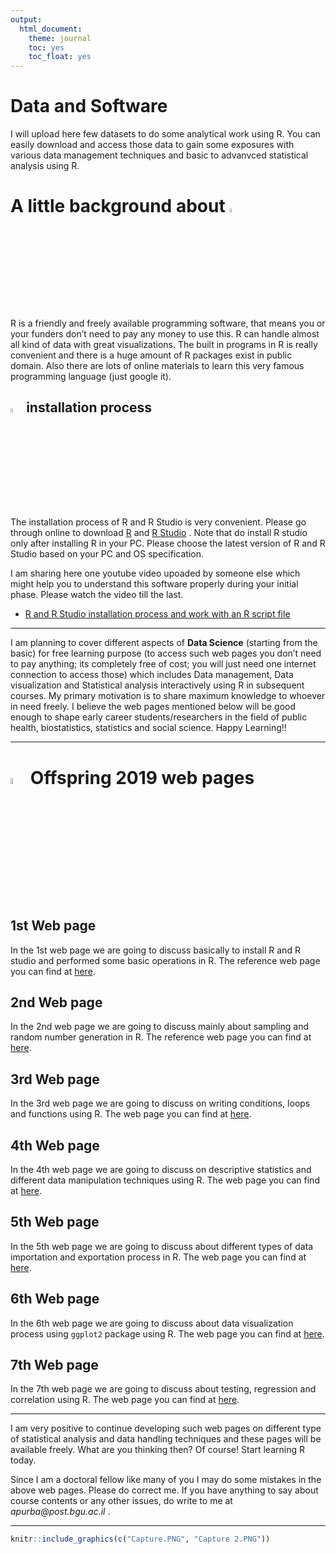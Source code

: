 ```yaml
---
output:
  html_document:
    theme: journal
    toc: yes
    toc_float: yes
---
```



# Data and Software

I will upload here few datasets to do some analytical work using R. You can easily download and access those data to gain some exposures with various data management techniques and basic to advanvced statistical analysis using R.

# A little background about ![](R.png){width=4%}

R is a friendly and freely available programming software, that means you or your funders don’t need to pay any money to use this. R can handle almost all kind of data with great visualizations. The built in programs in R is really convenient and there is a huge amount of R packages exist in public domain. Also there are lots of online materials to learn this very famous programming language (just google it). 

## ![](R.png){width=4%} installation process

The installation process of R and R Studio is very convenient. Please go through online to download [R](https://cran.r-project.org/) and [R Studio](https://www.rstudio.com/products/rstudio/download/) . Note that do install R studio only after installing R in your PC. Please choose the latest version of R and R Studio based on your PC and OS specification.

I am sharing here one youtube video upoaded by someone else which might help you to understand this software properly during your initial phase. Please watch the video till the last. 

- [R and R Studio installation process and work with an R script file](https://www.youtube.com/watch?v=9-RrkJQQYqY)

---

I am planning to cover different aspects of **Data Science** (starting from the basic) for free learning purpose (to access such web pages you don't need to pay anything; its completely free of cost; you will just need one internet connection to access those) which includes Data management, Data visualization and Statistical analysis interactively using R in subsequent courses. My primary motivation is to share maximum knowledge to whoever in need freely. I believe the web pages mentioned below will be good enough to shape early career students/researchers in the field of public health, biostatistics, statistics and social science. Happy Learning!!

---

# ![](R.png){width=5%} Offspring 2019 web pages

## 1st Web page

In the 1st web page we are going to discuss basically to install R and R studio and performed some basic operations in R. The reference web page you can find at [here](https://appwick-hub.github.io/Offspring-2019/Offspring-2019-0.nb.html).

## 2nd Web page

In the 2nd web page we are going to discuss mainly about sampling and random number generation in R. The reference web page you can find at [here](https://appwick-hub.github.io/Offspring-2019/Offspring-2019-1.nb.html).


## 3rd Web page

In the 3rd web page we are going to discuss on writing conditions, loops and functions using R. The web page you can find at [here](https://appwick-hub.github.io/Offspring-2019/Offspring-2019-2.nb.html).

## 4th Web page

In the 4th web page we are going to discuss on descriptive statistics and different data manipulation techniques using R. The web page you can find at [here](https://appwick-hub.github.io/Offspring-2019/Offspring-2019-3.html).

## 5th Web page

In the 5th web page we are going to discuss about different types of data importation and exportation process in R. The web page you can find at [here](https://appwick-hub.github.io/Offspring-2019/Offspring-2019-4.html).

## 6th Web page

In the 6th web page we are going to discuss about data visualization process using `ggplot2` package using R. The web page you can find at [here](https://appwick-hub.github.io/Offspring-2019/Offspring-2019-5.html).

## 7th Web page

In the 7th web page we are going to discuss about testing, regression and correlation using R. The web page you can find at [here](https://appwick-hub.github.io/Offspring-2019/Offspring-2019-6.html).

---

I am very positive to continue developing such web pages on different type of statistical analysis and data handling techniques and these pages will be available freely. What are you thinking then? Of course! Start learning R today.

Since I am a doctoral fellow like many of you I may do some mistakes in the above web pages. Please do correct me. If you have anything to say about course contents or any other issues, do write to me at *apurba@post.bgu.ac.il* \ref [apurba@post.bgu.ac.il].

---

```r
knitr::include_graphics(c("Capture.PNG", "Capture 2.PNG"))
```
